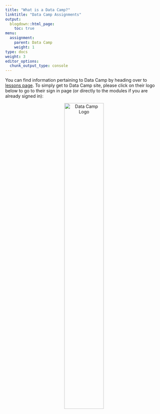 ```yaml
---
title: "What is a Data Camp?"
linktitle: "Data Camp Assignments"
output:
  blogdown::html_page:
    toc: true
menu:
  assignment:
    parent: Data Camp
    weight: 1
type: docs
weight: 3
editor_options: 
  chunk_output_type: console
---
```


You can find information pertaining to Data Camp by heading over to [lessons page](/lesson/). To simply get to Data Camp site, please click on their logo below to go to their sign in page (or directly to the modules if you are already signed in):

<center>
[![Data Camp Logo](/logos/datacamp.png){width=50%}](https://www.datacamp.com/users/sign_in){target="_blank"}
</center>
